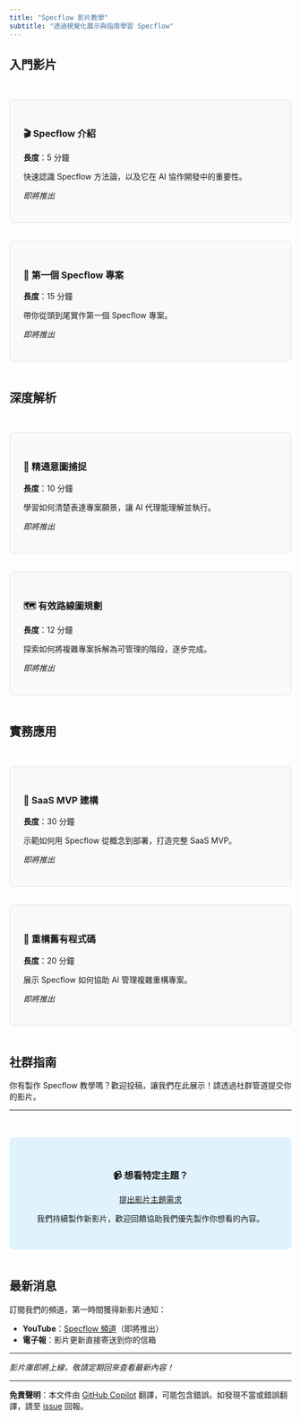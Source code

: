 ```yaml
---
title: "Specflow 影片教學"
subtitle: "透過視覺化展示與指南學習 Specflow"
---
```


## 入門影片

::: {style="display: grid; grid-template-columns: repeat(auto-fit, minmax(350px, 1fr)); gap: 2rem; margin: 3rem 0;"}

::: {style="background: #f8f9fa; padding: 1.5rem; border-radius: 8px; border: 1px solid #e1e4e8;"}
### 🎬 Specflow 介紹
**長度**：5 分鐘

快速認識 Specflow 方法論，以及它在 AI 協作開發中的重要性。

*即將推出*
:::

::: {style="background: #f8f9fa; padding: 1.5rem; border-radius: 8px; border: 1px solid #e1e4e8;"}
### 📝 第一個 Specflow 專案
**長度**：15 分鐘

帶你從頭到尾實作第一個 Specflow 專案。

*即將推出*
:::

:::

## 深度解析

::: {style="display: grid; grid-template-columns: repeat(auto-fit, minmax(350px, 1fr)); gap: 2rem; margin: 3rem 0;"}

::: {style="background: #f8f9fa; padding: 1.5rem; border-radius: 8px; border: 1px solid #e1e4e8;"}
### 🎯 精通意圖捕捉
**長度**：10 分鐘

學習如何清楚表達專案願景，讓 AI 代理能理解並執行。

*即將推出*
:::

::: {style="background: #f8f9fa; padding: 1.5rem; border-radius: 8px; border: 1px solid #e1e4e8;"}
### 🗺️ 有效路線圖規劃
**長度**：12 分鐘

探索如何將複雜專案拆解為可管理的階段，逐步完成。

*即將推出*
:::

:::

## 實務應用

::: {style="display: grid; grid-template-columns: repeat(auto-fit, minmax(350px, 1fr)); gap: 2rem; margin: 3rem 0;"}

::: {style="background: #f8f9fa; padding: 1.5rem; border-radius: 8px; border: 1px solid #e1e4e8;"}
### 🚀 SaaS MVP 建構
**長度**：30 分鐘

示範如何用 Specflow 從概念到部署，打造完整 SaaS MVP。

*即將推出*
:::

::: {style="background: #f8f9fa; padding: 1.5rem; border-radius: 8px; border: 1px solid #e1e4e8;"}
### 🔧 重構舊有程式碼
**長度**：20 分鐘

展示 Specflow 如何協助 AI 管理複雜重構專案。

*即將推出*
:::

:::

## 社群指南

你有製作 Specflow 教學嗎？歡迎投稿，讓我們在此展示！請透過社群管道提交你的影片。

---

::: {style="background-color: #e0f2fe; padding: 2rem; border-radius: 8px; text-align: center; margin: 3rem 0;"}
### 📹 想看特定主題？

[提出影片主題需求](#){.btn .btn-primary}

我們持續製作新影片，歡迎回饋協助我們優先製作你想看的內容。
:::

## 最新消息

訂閱我們的頻道，第一時間獲得新影片通知：

- **YouTube**：[Specflow 頻道](#)（即將推出）
- **電子報**：影片更新直接寄送到你的信箱

---

*影片庫即將上線，敬請定期回來查看最新內容！*

---

**免責聲明**：本文件由 [GitHub Copilot](https://docs.github.com/copilot/about-github-copilot/what-is-github-copilot) 翻譯，可能包含錯誤。如發現不當或錯誤翻譯，請至 [issue](../../issues) 回報。